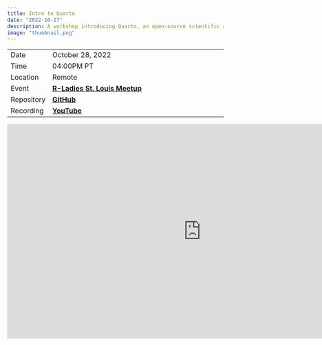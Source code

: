 ```yaml
---
title: Intro to Quarto
date: "2022-10-27"
description: A workshop introducing Quarto, an open-source scientific and technical publishing system.
image: "thumbnail.png"
---
```


|          |                                                                                         |
|----------|-----------------------------------------------------------------------------------------|
| Date     | October 28, 2022
| Time     | 04:00PM PT                                                                                  |
| Location | Remote                                                                                  |
| Event    | [**R-Ladies St. Louis Meetup**](https://www.meetup.com/rladies-st-louis/events/288256892/) |
| Repository    | [**GitHub**](https://github.com/ivelasq/2022-10-27_intro-to-quarto/) |
| Recording    | [**YouTube**](https://www.youtube.com/watch?v=y6_xMIBKuP4/) |

<center>
<iframe src="https://ivelasq.quarto.pub/intro-to-quarto/" style="border:0px #ffffff none;" name="myiFrame" scrolling="no" frameborder="1" marginheight="0px" marginwidth="0px" height="500" width="900" allowfullscreen></iframe>
</center>
</center>
